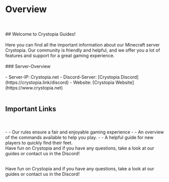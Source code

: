 # Overview

<br />
<br />
## Welcome to Crystopia Guides!
<br />
<br />
Here you can find all the important information about our Minecraft server Crystopia.
Our community is friendly and helpful, and we offer you a lot of features and support
for a great gaming experience.
<br />
<br />
### Server-Overview
<br />
<br />
- Server-IP: Crystopia.net - Discord-Server: [Crystopia Discord](https://crystopia.link/discord)
- Website: [Crystopia Website](https://www.crystopia.net)
<br />
<br />

## Important Links

<br />
<br />
- <GuideLink guide="network-rules" title="test" /> - Our rules ensure a fair and
enjoyable gaming experience - <GuideLink
  guide="network-commands"
  title="test"
/> - An overview of the commands available to help you play. - <GuideLink
  guide="new-players"
  title="test"
/> - A helpful guide for new players to quickly find their feet.
<br />
Have fun on Crystopia and if you have any questions, take a look at our guides
or contact us in the Discord!
<br />
<br />

Have fun on Crystopia and if you have any questions, take a look at our guides or contact us in the Discord!
